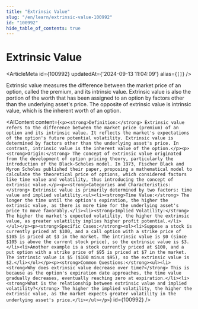```yaml
---
title: "Extrinsic Value"
slug: "/en/learn/extrinsic-value-100992"
id: "100992"
hide_table_of_contents: true
---
```



# Extrinsic Value

<ArticleMeta id={100992} updatedAt={'2024-09-13 11:04:09'} alias={`[]`} />
<div className='border-solid border-b border-t-0 my-4 border-[var(--ifm-color-gray-300)]' />

Extrinsic value measures the difference between the market price of an option, called the premium, and its intrinsic value. Extrinsic value is also the portion of the worth that has been assigned to an option by factors other than the underlying asset's price. The opposite of extrinsic value is intrinsic value, which is the inherent worth of an option.

<AIContent content={`<p><strong>Definition:</strong> Extrinsic value refers to the difference between the market price (premium) of an option and its intrinsic value. It reflects the market's expectations of the option's future potential volatility. Extrinsic value is determined by factors other than the underlying asset's price. In contrast, intrinsic value is the inherent value of the option.</p><p><strong>Origin:</strong> The concept of extrinsic value originated from the development of option pricing theory, particularly the introduction of the Black-Scholes model. In 1973, Fischer Black and Myron Scholes published their paper, proposing a mathematical model to calculate the theoretical price of options, which considered factors like time value and volatility, thus introducing the concept of extrinsic value.</p><p><strong>Categories and Characteristics:</strong> Extrinsic value is primarily determined by two factors: time value and implied volatility.<ul><li><strong>Time Value:</strong> The longer the time until the option's expiration, the higher the extrinsic value, as there is more time for the underlying asset's price to move favorably.</li><li><strong>Implied Volatility:</strong> The higher the market's expected volatility, the higher the extrinsic value, as greater volatility implies higher profit potential.</li></ul></p><p><strong>Specific Cases:</strong><ol><li>Suppose a stock is currently priced at $100, and a call option with a strike price of $105 is priced at $3 in the market. The intrinsic value is $0 (since $105 is above the current stock price), so the extrinsic value is $3.</li><li>Another example is a stock currently priced at $100, and a put option with a strike price of $95 is priced at $7 in the market. The intrinsic value is $5 ($100 minus $95), so the extrinsic value is $2.</li></ol></p><p><strong>Common Questions:</strong><ul><li><strong>Why does extrinsic value decrease over time?</strong> This is because as the option's expiration date approaches, the time value gradually decreases, eventually reaching zero at expiration.</li><li><strong>What is the relationship between extrinsic value and implied volatility?</strong> The higher the implied volatility, the higher the extrinsic value, as the market expects greater volatility in the underlying asset's price.</li></ul></p>`} id={100992} />
